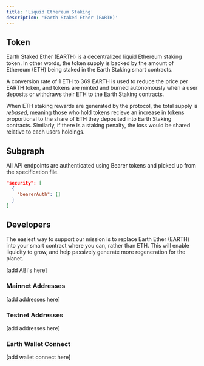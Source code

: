 ```yaml
---
title: 'Liquid Ethereum Staking'
description: 'Earth Staked Ether (EARTH)'
---
```


## Token

Earth Staked Ether (EARTH) is a decentralized liquid Ethereum staking token. In other words, the token supply is backed by the amount of Ethereum (ETH) being staked in the Earth Staking smart contracts. 

A conversion rate of 1 ETH to 369 EARTH is used to reduce the price per EARTH token, and tokens are minted and burned autonomously when a user deposits or withdraws their ETH to the Earth Staking contracts.

When ETH staking rewards are generated by the protocol, the total supply is *rebased*, meaning those who hold tokens recieve an increase in tokens proportional to the share of ETH they deposited into Earth Staking contracts. Similarly, if there is a staking penalty, the loss would be shared relative to each users holdings.

## Subgraph

All API endpoints are authenticated using Bearer tokens and picked up from the specification file.

```json
"security": [
  {
    "bearerAuth": []
  }
]
```

## Developers

The easiest way to support our mission is to replace Earth Ether (EARTH) into your smart contract where you can, rather than ETH. This will enable liquidity to grow, and help passively generate more regeneration for the planet.

[add ABI's here]

### Mainnet Addresses

[add addresses here]

### Testnet Addresses

[add addresses here]

### Earth Wallet Connect

[add wallet connect here]